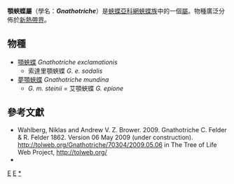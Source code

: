{{NoteTA
|G1=Butterfly
}}
{{Automatic Taxobox
| taxon = Gnathotriche
| authority = C. & R. Felder, 1862
| image = Illustrations of new species of exotic butterflies Eresia X.jpg
| image_caption = [[顎蛺蝶|顎蛺蝶]]（中上、右上）<br />''Gnathotriche exclamationis''
| type_species = [[顎蛺蝶|顎蛺蝶]]<br />''Euterpe exclamationis''
| type_species_authority = Kollar, [1849]
| subdivision_ranks = 物種
| subdivision = 共2種，詳見正文。
| synonyms =
* ''Gnathotrusia'' <small>Higgins 1981</small>
}}

'''顎蛺蝶屬'''（學名：'''''Gnathotriche'''''）是[[蛺蝶亞科|蛺蝶亞科]][[網蛺蝶族|網蛺蝶族]]中的一個[[屬|屬]]。物種廣泛分佈於[[新熱帶界|新熱帶界]]。

== 物種 ==
* [[顎蛺蝶|顎蛺蝶]] ''Gnathotriche exclamationis''
** 索達里顎蛺蝶 ''G. e. sodalis''
* [[夢顎蛺蝶|夢顎蛺蝶]] ''Gnathotriche mundina''
** ''G. m. steinii'' = 艾顎蛺蝶 ''G. epione''

== 參考文獻 ==
{{reflist}}
* Wahlberg, Niklas and Andrew V. Z. Brower. 2009. Gnathotriche C. Felder & R. Felder 1862. Version 06 May 2009 (under construction). http://tolweb.org/Gnathotriche/70304/2009.05.06 {{Wayback|url=http://tolweb.org/Gnathotriche/70304/2009.05.06 |date=20191130235734 }} in The Tree of Life Web Project, http://tolweb.org/ {{Wayback|url=http://tolweb.org/ |date=20110515100516 }}
* {{Cite book | author = 寿建新 周尧 李宇飞 | title = 世界蝴蝶分類名錄 | location = 中國 | publisher = 陝西科學技術出版社 | date = 2006-04-01 | ISBN = 9787536936768 | language= zh-hans }}

{{Commons category|  Gnathotriche}}

{{蛺蝶亞科}}

{{taxonbar}}
[[Category:_1862年描述的分类群|E]]
[[Category:網蛺蝶族|E]]
[[Category:顎蛺蝶屬|*]]